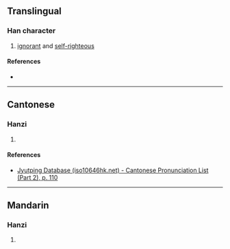 {{character info}}
==Translingual==

===Han character===
{{Han char|rn=61|rad=心|as=14|sn=18|four=82336|canj=CRP,XCRP|ids=⿱銛心}}

# [[ignorant]] and [[self-righteous]]

====References====
* {{Han ref|kx=0406.190|dkj=11358|dj=0747.170|hdz=42363.120|uh=61D6|ud=25046|bh=EFCF|bd=61391}}

----

==Cantonese==

===Hanzi===
{{yue-hanzi|jyut=[[kut3]]|y=kut3}}

# {{rfdef|yue|sort=心14}}

====References====
* [http://www.iso10646hk.net/jp/document/download.jsp Jyutping Database (iso10646hk.net) - Cantonese Pronunciation List (Part 2), p. 110]

----

==Mandarin==

===Hanzi===
{{cmn-hanzi|pin=[[kuò]] ([[kuo4]])|wg=k'uo<sup>4</sup>}}

# {{rfdef|cmn|sort=心14}}